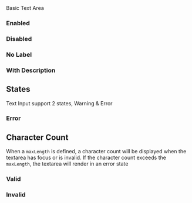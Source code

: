 
<Meta of={TextArea} />
<Title>Components/TextArea</Title>
<Subtitle>Basic Text Area</Subtitle>

<Primary />
<Controls />

### Enabled

<Canvas of={TextArea.Enabled} />

### Disabled

<Canvas of={TextArea.Disabled} />

### No Label

<Canvas of={TextArea.NoLabel} />

### With Description

<Canvas of={TextArea.Description} />

## States

Text Input support 2 states, Warning & Error

### Error

<Canvas of={TextArea.Error} />

## Character Count

When a `maxLength` is defined, a character count will be displayed when the textarea has focus or is invalid. If the character count exceeds the `maxLength`, the textarea will render in an error state

### Valid

<Canvas of={TextArea.MaxLengthValid} />

### Invalid

<Canvas of={TextArea.MaxLengthInvalid} />
